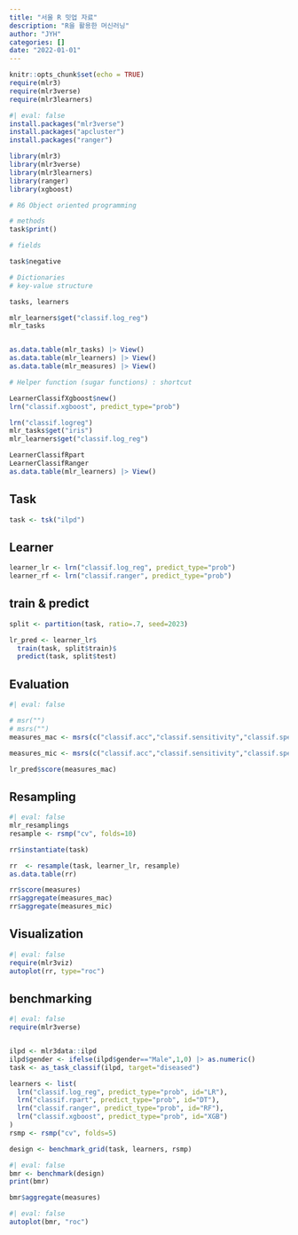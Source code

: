 ```yaml
---
title: "서울 R 밋업 자료"
description: "R을 활용한 머신러닝"
author: "JYH"
categories: []
date: "2022-01-01"
---
```



```r
knitr::opts_chunk$set(echo = TRUE)
require(mlr3)
require(mlr3verse)
require(mlr3learners)
```


```r
#| eval: false
install.packages("mlr3verse")
install.packages("apcluster")
install.packages("ranger")

library(mlr3)
library(mlr3verse)
library(mlr3learners)
library(ranger)
library(xgboost)

# R6 Object oriented programming

# methods
task$print()

# fields

task$negative

# Dictionaries
# key-value structure

tasks, learners

mlr_learners$get("classif.log_reg")
mlr_tasks


as.data.table(mlr_tasks) |> View()
as.data.table(mlr_learners) |> View()
as.data.table(mlr_measures) |> View()

# Helper function (sugar functions) : shortcut

LearnerClassifXgboost$new()
lrn("classif.xgboost", predict_type="prob")

lrn("classif.logreg")
mlr_tasks$get("iris")
mlr_learners$get("classif.log_reg")

LearnerClassifRpart
LearnerClassifRanger
as.data.table(mlr_learners) |> View()
```

## Task

```r
task <- tsk("ilpd")
```


## Learner

```r
learner_lr <- lrn("classif.log_reg", predict_type="prob")
learner_rf <- lrn("classif.ranger", predict_type="prob")
```


## train & predict

```r
split <- partition(task, ratio=.7, seed=2023)

lr_pred <- learner_lr$
  train(task, split$train)$
  predict(task, split$test)

```


## Evaluation

```r
#| eval: false

# msr("")
# msrs("")
measures_mac <- msrs(c("classif.acc","classif.sensitivity","classif.specificity", "classif.precision","classif.fbeta", "classif.auc"), average ="macro")

measures_mic <- msrs(c("classif.acc","classif.sensitivity","classif.specificity", "classif.precision","classif.fbeta", "classif.auc"), average ="micro")

lr_pred$score(measures_mac)
```

## Resampling

```r
#| eval: false
mlr_resamplings
resample <- rsmp("cv", folds=10)

rr$instantiate(task)

rr  <- resample(task, learner_lr, resample)
as.data.table(rr)

rr$score(measures)
rr$aggregate(measures_mac)
rr$aggregate(measures_mic)

```


## Visualization

```r
#| eval: false
require(mlr3viz)
autoplot(rr, type="roc")
```


## benchmarking

```r
#| eval: false
require(mlr3verse)


ilpd <- mlr3data::ilpd 
ilpd$gender <- ifelse(ilpd$gender=="Male",1,0) |> as.numeric()
task <- as_task_classif(ilpd, target="diseased")

learners <- list(
  lrn("classif.log_reg", predict_type="prob", id="LR"),
  lrn("classif.rpart", predict_type="prob", id="DT"),
  lrn("classif.ranger", predict_type="prob", id="RF"),
  lrn("classif.xgboost", predict_type="prob", id="XGB")
)
rsmp <- rsmp("cv", folds=5)

design <- benchmark_grid(task, learners, rsmp)

```

```r
#| eval: false
bmr <- benchmark(design)
print(bmr)

bmr$aggregate(measures)
```


```r
#| eval: false
autoplot(bmr, "roc")
```